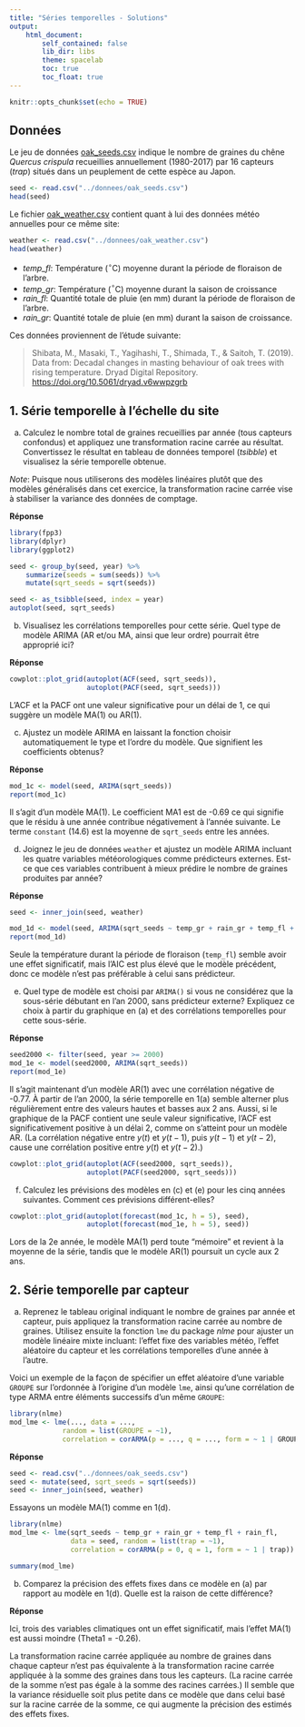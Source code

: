 ```yaml
---
title: "Séries temporelles - Solutions"
output:
    html_document:
        self_contained: false
        lib_dir: libs
        theme: spacelab
        toc: true
        toc_float: true
---
```


```r
knitr::opts_chunk$set(echo = TRUE)
```

## Données

Le jeu de données [oak_seeds.csv](../donnees/oak_seeds.csv) indique le nombre de graines du chêne *Quercus crispula* recueillies annuellement (1980-2017) par 16 capteurs (*trap*) situés dans un peuplement de cette espèce au Japon.

```r
seed <- read.csv("../donnees/oak_seeds.csv")
head(seed)
```

Le fichier [oak_weather.csv](../donnees/oak_weather.csv) contient quant à lui des données météo annuelles pour ce même site:

```r
weather <- read.csv("../donnees/oak_weather.csv")
head(weather)
```

- *temp_fl*: Température ($^{\circ}$C) moyenne durant la période de floraison de l'arbre.
- *temp_gr*: Température ($^{\circ}$C) moyenne durant la saison de croissance
- *rain_fl*: Quantité totale de pluie (en mm) durant la période de floraison de l'arbre.
- *rain_gr*: Quantité totale de pluie (en mm) durant la saison de croissance.

Ces données proviennent de l'étude suivante:

> Shibata, M., Masaki, T., Yagihashi, T., Shimada, T., & Saitoh, T. (2019). Data from: Decadal changes in masting behaviour of oak trees with rising temperature. Dryad Digital Repository. [https://doi.org/10.5061/dryad.v6wwpzgrb](https://doi.org/10.5061/dryad.v6wwpzgrb)


## 1. Série temporelle à l'échelle du site

(a) Calculez le nombre total de graines recueillies par année (tous capteurs confondus) et appliquez une transformation racine carrée au résultat. Convertissez le résultat en tableau de données temporel (*tsibble*) et visualisez la série temporelle obtenue.

*Note*: Puisque nous utiliserons des modèles linéaires plutôt que des modèles généralisés dans cet exercice, la transformation racine carrée vise à stabiliser la variance des données de comptage.

**Réponse**

```r
library(fpp3)
library(dplyr)
library(ggplot2)

seed <- group_by(seed, year) %>%
    summarize(seeds = sum(seeds)) %>%
    mutate(sqrt_seeds = sqrt(seeds))

seed <- as_tsibble(seed, index = year)
autoplot(seed, sqrt_seeds)
```

(b) Visualisez les corrélations temporelles pour cette série. Quel type de modèle ARIMA (AR et/ou MA, ainsi que leur ordre) pourrait être approprié ici? 

**Réponse**

```r
cowplot::plot_grid(autoplot(ACF(seed, sqrt_seeds)), 
                   autoplot(PACF(seed, sqrt_seeds)))
```

L'ACF et la PACF ont une valeur significative pour un délai de 1, ce qui suggère un modèle MA(1) ou AR(1).

(c) Ajustez un modèle ARIMA en laissant la fonction choisir automatiquement le type et l'ordre du modèle. Que signifient les coefficients obtenus?

**Réponse**

```r
mod_1c <- model(seed, ARIMA(sqrt_seeds))
report(mod_1c)
```

Il s'agit d'un modèle MA(1). Le coefficient MA1 est de -0.69 ce qui signifie que le résidu à une année contribue négativement à l'année suivante. Le terme `constant` (14.6) est la moyenne de `sqrt_seeds` entre les années.

(d) Joignez le jeu de données `weather` et ajustez un modèle ARIMA incluant les quatre variables météorologiques comme prédicteurs externes. Est-ce que ces variables contribuent à mieux prédire le nombre de graines produites par année?

**Réponse**

```r
seed <- inner_join(seed, weather)

mod_1d <- model(seed, ARIMA(sqrt_seeds ~ temp_gr + rain_gr + temp_fl + rain_fl))
report(mod_1d)
```

Seule la température durant la période de floraison (`temp_fl`) semble avoir une effet significatif, mais l'AIC est plus élevé que le modèle précédent, donc ce modèle n'est pas préférable à celui sans prédicteur.

(e) Quel type de modèle est choisi par `ARIMA()` si vous ne considérez que la sous-série débutant en l'an 2000, sans prédicteur externe? Expliquez ce choix à partir du graphique en (a) et des corrélations temporelles pour cette sous-série.

**Réponse**

```r
seed2000 <- filter(seed, year >= 2000)
mod_1e <- model(seed2000, ARIMA(sqrt_seeds))
report(mod_1e)
```

Il s'agit maintenant d'un modèle AR(1) avec une corrélation négative de -0.77. À partir de l'an 2000, la série temporelle en 1(a) semble alterner plus régulièrement entre des valeurs hautes et basses aux 2 ans. Aussi, si le graphique de la PACF contient une seule valeur significative, l'ACF est significativement positive à un délai 2, comme on s'atteint pour un modèle AR. (La corrélation négative entre $y(t)$ et $y(t-1)$, puis $y(t-1)$ et $y(t-2)$, cause une corrélation positive entre $y(t)$ et $y(t-2)$.)

```r
cowplot::plot_grid(autoplot(ACF(seed2000, sqrt_seeds)),
                   autoplot(PACF(seed2000, sqrt_seeds)))
```

(f) Calculez les prévisions des modèles en (c) et (e) pour les cinq années suivantes. Comment ces prévisions différent-elles?

```r
cowplot::plot_grid(autoplot(forecast(mod_1c, h = 5), seed),
                   autoplot(forecast(mod_1e, h = 5), seed))
```

Lors de la 2e année, le modèle MA(1) perd toute "mémoire" et revient à la moyenne de la série, tandis que le modèle AR(1) poursuit un cycle aux 2 ans.

## 2. Série temporelle par capteur

(a) Reprenez le tableau original indiquant le nombre de graines par année et capteur, puis appliquez la transformation racine carrée au nombre de graines. Utilisez ensuite la fonction `lme` du package *nlme* pour ajuster un modèle linéaire mixte incluant: l'effet fixe des variables météo, l'effet aléatoire du capteur et les corrélations temporelles d'une année à l'autre. 

Voici un exemple de la façon de spécifier un effet aléatoire d'une variable `GROUPE` sur l'ordonnée à l'origine d'un modèle `lme`, ainsi qu'une corrélation de type ARMA entre éléments successifs d'un même `GROUPE`:

```r
library(nlme)
mod_lme <- lme(..., data = ...,
             random = list(GROUPE = ~1), 
             correlation = corARMA(p = ..., q = ..., form = ~ 1 | GROUPE))
```

**Réponse**

```r
seed <- read.csv("../donnees/oak_seeds.csv")
seed <- mutate(seed, sqrt_seeds = sqrt(seeds))
seed <- inner_join(seed, weather)
```

Essayons un modèle MA(1) comme en 1(d).

```r
library(nlme)
mod_lme <- lme(sqrt_seeds ~ temp_gr + rain_gr + temp_fl + rain_fl, 
               data = seed, random = list(trap = ~1), 
               correlation = corARMA(p = 0, q = 1, form = ~ 1 | trap))

summary(mod_lme)
```


(b) Comparez la précision des effets fixes dans ce modèle en (a) par rapport au modèle en 1(d). Quelle est la raison de cette différence?

**Réponse**

Ici, trois des variables climatiques ont un effet significatif, mais l'effet MA(1) est aussi moindre (Theta1 = -0.26). 

La transformation racine carrée appliquée au nombre de graines dans chaque capteur n'est pas équivalente à la transformation racine carrée appliquée à la somme des graines dans tous les capteurs. (La racine carrée de la somme n'est pas égale à la somme des racines carrées.) Il semble que la variance résiduelle soit plus petite dans ce modèle que dans celui basé sur la racine carrée de la somme, ce qui augmente la précision des estimés des effets fixes.


